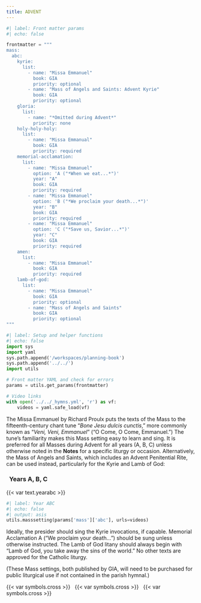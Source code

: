 ```yaml
---
title: ADVENT
---
```


```python
#| label: Front matter params
#| echo: false

frontmatter = """
mass:
  abc:
    kyrie:
      list:
        - name: "Missa Emmanuel"
          book: GIA
          priority: optional
        - name: "Mass of Angels and Saints: Advent Kyrie"
          book: GIA
          priority: optional
    gloria:
      list:
        - name: "*Omitted during Advent*"
          priority: none
    holy-holy-holy:
      list:
        - name: "Missa Emmanual"
          book: GIA
          priority: required
    memorial-acclamation:
      list:
        - name: "Missa Emmanuel"
          option: 'A ("*When we eat...*")'
          year: "A"
          book: GIA
          priority: required
        - name: "Missa Emmanuel"
          option: 'B ("*We proclaim your death...*")'
          year: "B"
          book: GIA
          priority: required
        - name: "Missa Emmanuel"
          option: 'C ("*Save us, Savior...*")'
          year: "C"
          book: GIA
          priority: required
    amen:
      list:
        - name: "Missa Emmanuel"
          book: GIA
          priority: required
    lamb-of-god:
      list:
        - name: "Missa Emmanuel"
          book: GIA
          priority: optional
        - name: "Mass of Angels and Saints"
          book: GIA
          priority: optional
"""
```

```python
#| label: Setup and helper functions
#| echo: false
import sys
import yaml
sys.path.append('/workspaces/planning-book')
sys.path.append('../../')
import utils

# Front matter YAML and check for errors
params = utils.get_params(frontmatter)

# Video links
with open('../../_hymns.yml', 'r') as vf:
    videos = yaml.safe_load(vf)
```

::: {.red}
The [Missa Emmanuel]{.black} by Richard Proulx puts the texts of the Mass to the fifteenth-century chant tune “*Bone Jesu dulcis cunctis*,” more commonly known as “*Veni, Veni, Emmanuel*” (“O Come, O Come, Emmanuel.”) The tune’s familiarity makes this Mass setting easy to learn and sing. It is preferred for all Masses during Advent for all years (A, B, C) unless otherwise noted in the **Notes** for a specific liturgy or occasion. Alternatively, the [Mass of Angels and Saints]{.black}, which includes an Advent Penitential Rite, can be used instead, particularly for the [Kyrie]{.black} and [Lamb of God]{.black}:
:::

::: {.titlered}
### &nbsp; Years A, B, C
:::
{{< var text.yearabc >}}

```python
#| label: Year ABC
#| echo: false
#| output: asis
utils.masssetting(params['mass']['abc'], urls=videos)
```

::: {.red}
Ideally, the presider should sing the Kyrie invocations, if capable. Memorial
Acclamation A (“We proclaim your death...”) should be sung unless otherwise
instructed. The Lamb of God litany should always begin with [“Lamb of God,
you take away the sins of the world.”]{.black} No other texts are approved for the
Catholic liturgy.

(These Mass settings, both published by GIA, will need to be purchased
for public liturgical use if not contained in the parish hymnal.)
:::

::: {.centered}
{{< var symbols.cross >}} &nbsp; {{< var symbols.cross >}} &nbsp; {{< var symbols.cross >}}
:::
